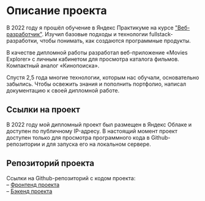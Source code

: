 # Описание проекта

В 2022 году я прошёл обучение в Яндекс Практикуме на курсе ["Веб-разработчик"](https://practicum.yandex.ru/web/). Изучил базовые подходы и технологии fullstack-разработки, чтобы понимать, как создаются программные продукты.

В качестве дипломной работы разработал веб-приложение «Movies Explorer» с личным кабинетом для просмотра каталога фильмов. Компактный аналог «Кинопоиска».

Спустя 2,5 года многие технологии, которым нас обучали, основательно забылись. Чтобы освежить знания и пополнить портфолио, написал документацию к своей дипломной работе.

## Ссылки на проект

В 2022 году мой дипломный проект был размещен в Яндекс Облаке и доступен по публичному IP-адресу. В настоящий момент проект доступен только для просмотра программного кода в Github-репозитории и для запуска его на локальном сервере.

## Репозиторий проекта
Ссылки на Github-репозиторий с кодом проекта:  
– [Фронтенд проекта](https://github.com/pnrf/movies-explorer-frontend)  
– [Бэкенд проекта](https://github.com/pnrf/movies-explorer-api)  

